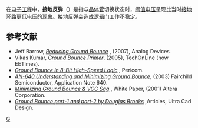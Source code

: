 在[[电子工程|电子工程]]中，'''接地反弹'''（{{lang-en|'''Ground bounce'''}}）是指与[[晶体管|晶体管]]切换状态时，[[阈值电压|阈值电压]]呈现比当时[[接地环路|接地环路]]更低电压的现象。接地反弹会造成[[逻辑门|逻辑门]]工作不稳定。

== 参考文献 ==
* Jeff Barrow, ''[http://www.analog.com/library/analogdialogue/archives/41-06/ground_bounce.pdf Reducing Ground Bounce] {{Wayback|url=http://www.analog.com/library/analogdialogue/archives/41-06/ground_bounce.pdf |date=20160328013309 }}'', (2007), Analog Devices
* Vikas Kumar, ''[https://web.archive.org/web/20120929075730/http://www.eetimes.com/electronics-news/4196917/Ground-Bounce-Primer Ground Bounce Primer]'', (2005), TechOnLine (now EETimes).
* ''[https://web.archive.org/web/20120415060430/http://www.pericom.com/pdf/applications/AN005.pdf Ground Bounce in 8-Bit High-Speed Logic]'' , Pericom.
* ''[https://web.archive.org/web/20130514071208/http://www.fairchildsemi.com/an/AN/AN-640.pdf AN-640 Understanding and Minimizing Ground Bounce]'', (2003) Fairchild Semiconductor, Application Note 640.
* ''[http://www.altera.com/literature/wp/wp_grndbnce.pdf Minimizing Ground Bounce & VCC Sag] {{Wayback|url=http://www.altera.com/literature/wp/wp_grndbnce.pdf |date=20130123135733 }}'', White Paper, (2001) Altera Corporation. 
* ''[http://www.ultracad.com/articles/g_bounce.pdf Ground Bounce part-1 and part-2 by Douglas Brooks] {{Wayback|url=http://www.ultracad.com/articles/g_bounce.pdf |date=20210126144347 }}'',Articles, Ultra Cad Design.

[[Category:数字电子|G]]
